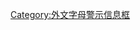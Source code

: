 {{Special characters
| special    = [[阿拉伯字母]]
| image      = {{{image|Arabic albayancalligraphy.svg}}}
| characters = 阿拉伯文字
| fix        = Help:阿拉伯字母
| error      =自左向右書寫且未成[[連寫體]]的字母或其他符號
}}<noinclude> {{documentation}} [[Category:外文字母警示信息框]]</noinclude>